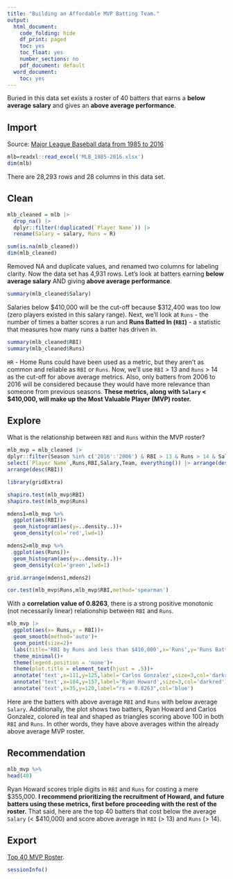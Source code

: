 ```yaml
---
title: "Building an Affordable MVP Batting Team."
output:
  html_document:
    code_folding: hide
    df_print: paged
    toc: yes
    toc_float: yes
    number_sections: no
    pdf_document: default
  word_document:
    toc: yes
---
```



Buried in this data set exists a roster of 40 batters that earns a **below average salary** and gives an **above average performance**.

## Import
Source: [Major League Baseball data from 1985 to 2016](https://docs.google.com/spreadsheets/d/1oF1G3jPHcn9lGivHNJk82X7Azk4_Wy0l/edit?usp=share_link&ouid=117939447554917976953&rtpof=true&sd=true)

```r
mlb=readxl::read_excel('MLB_1985-2016.xlsx')
dim(mlb)
```
There are 28,293 rows and 28 columns in this data set.

## Clean

```r
mlb_cleaned = mlb |> 
  drop_na() |> 
  dplyr::filter(!duplicated(`Player Name`)) |> 
  rename(Salary = salary, Runs = R)

sum(is.na(mlb_cleaned))
dim(mlb_cleaned)
```

Removed NA and duplicate values, and renamed two columns for labeling clarity. Now the data set has 4,931 rows. Let's look at batters earning **below average salary** AND giving **above average performance**.

```r
summary(mlb_cleaned$Salary)
```
Salaries below \$410,000 will be the cut-off because \$312,400 was too low (zero players existed in this salary range). Next, we'll look at `Runs` - the number of times a batter scores a run and **Runs Batted In (`RBI`)** - a statistic that measures how many runs a batter has driven in.

```r
summary(mlb_cleaned$RBI)
summary(mlb_cleaned$Runs)
```

`HR` - Home Runs could have been used as a metric, but they aren't as common and reliable as `RBI` or `Runs`. Now, we'll use `RBI` > 13 and `Runs` > 14 as the cut-off for above average metrics. Also, only batters from 2006 to 2016 will be considered because they would have more relevance than someone from previous seasons. **These metrics, along with `Salary` < $410,000, will make up the Most Valuable Player (MVP) roster.**

## Explore
What is the relationship between `RBI` and `Runs` within the MVP roster?

```r
mlb_mvp = mlb_cleaned |> 
dplyr::filter(Season %in% c('2016':'2006') & RBI > 13 & Runs > 14 & Salary < 410000) |> 
select(`Player Name`,Runs,RBI,Salary,Team, everything()) |> arrange(desc(Runs)) |> 
arrange(desc(RBI))
```

```r
library(gridExtra)

shapiro.test(mlb_mvp$RBI)
shapiro.test(mlb_mvp$Runs)

mdens1=mlb_mvp %>% 
  ggplot(aes(RBI))+
  geom_histogram(aes(y=..density..))+
  geom_density(col='red',lwd=1)

mdens2=mlb_mvp %>% 
  ggplot(aes(Runs))+
  geom_histogram(aes(y=..density..))+
  geom_density(col='green',lwd=1)

grid.arrange(mdens1,mdens2)

cor.test(mlb_mvp$Runs,mlb_mvp$RBI,method='spearman')
```

With a **correlation value of 0.8263**, there is a strong positive monotonic (not necessarily linear) relationship between `RBI` and `Runs`.

```r

mlb_mvp |> 
  ggplot(aes(x= Runs,y = RBI))+
  geom_smooth(method='auto')+
  geom_point(size=2)+
  labs(title='RBI by Runs and less than $410,000',x='Runs',y='Runs Batted In',caption = 'Source: Major League Baseball data from 1985 to 2016')+
  theme_minimal()+
  theme(legend.position = 'none')+
  theme(plot.title = element_text(hjust = .5))+
  annotate('text',x=111,y=125,label='Carlos Gonzalez',size=3,col='darkred')+
  annotate('text',x=104,y=157,label='Ryan Howard',size=3,col='darkred')+
  annotate('text',x=35,y=120,label="rs = 0.8263",col='blue')

```

Here are the batters with above average `RBI` and `Runs` with below average `Salary`. Additionally, the plot shows two batters, Ryan Howard and Carlos Gonzalez, colored in teal and shaped as triangles scoring above 100 in both `RBI` and `Runs`. In other words, they have above averages within the already above average MVP roster.

## Recommendation

```r
mlb_mvp %>% 
head(40)
```
Ryan Howard scores triple digits in `RBI` and `Runs` for costing a mere $355,000. **I recommend prioritizing the recruitment of Howard, and future batters using these metrics, first before proceeding with the rest of the roster.** That said, here are the top 40 batters that cost below the average `Salary` (< $410,000) and score above average in `RBI` (> 13) and `Runs` (> 14).

## Export
[Top 40 MVP Roster](https://docs.google.com/spreadsheets/d/1sLiAE4Dh-8dvCCGJJNes2JgdH6rxLO0E/edit?usp=sharing&ouid=117939447554917976953&rtpof=true&sd=true).

```r
sessionInfo()
```
